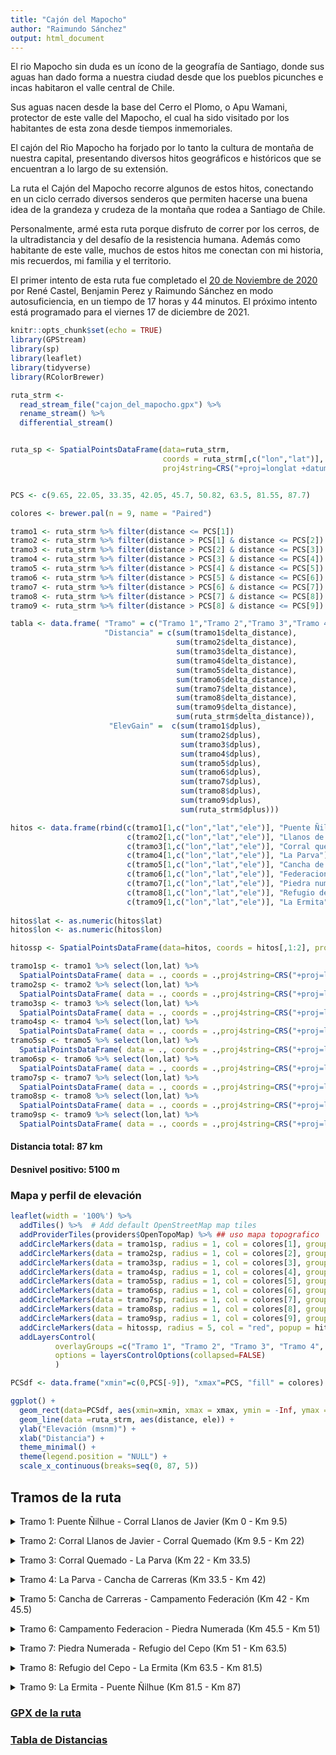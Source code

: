 ```yaml
---
title: "Cajón del Mapocho"
author: "Raimundo Sánchez"
output: html_document
---
```


El rio Mapocho sin duda es un ícono de la geografía de Santiago, donde sus aguas han dado forma a nuestra ciudad desde que los pueblos picunches e incas habitaron el valle central de Chile. 

Sus aguas nacen desde la base del Cerro el Plomo, o Apu Wamani, protector de este valle del Mapocho, el cual ha sido visitado por los habitantes de esta zona desde tiempos inmemoriales. 

El cajón del Rio Mapocho ha forjado por lo tanto la cultura de montaña de nuestra capital, presentando diversos hitos geográficos e históricos que se encuentran a lo largo de su extensión. 

La ruta el Cajón del Mapocho recorre algunos de estos hitos, conectando en un ciclo cerrado diversos senderos que permiten hacerse una buena idea de la grandeza y crudeza de la montaña que rodea a Santiago de Chile. 

Personalmente, armé esta ruta porque disfruto de correr por los cerros, de la ultradistancia y del desafío de la resistencia humana. Además como habitante de este valle, muchos de estos hitos me conectan con mi historia, mis recuerdos, mi familia y el territorio. 

El primer intento de esta ruta fue completado el [20 de Noviembre de 2020](https://www.strava.com/activities/4367078150) por René Castel, Benjamin Perez y Raimundo Sánchez en modo autosuficiencia, en un tiempo de 17 horas y 44 minutos. El próximo intento está programado para el viernes 17 de diciembre de 2021.


```r
knitr::opts_chunk$set(echo = TRUE)
library(GPStream)
library(sp)
library(leaflet)
library(tidyverse)
library(RColorBrewer)

ruta_strm <- 
  read_stream_file("cajon_del_mapocho.gpx") %>% 
  rename_stream() %>% 
  differential_stream() 


ruta_sp <- SpatialPointsDataFrame(data=ruta_strm, 
                                  coords = ruta_strm[,c("lon","lat")], 
                                  proj4string=CRS("+proj=longlat +datum=WGS84"))


PCS <- c(9.65, 22.05, 33.35, 42.05, 45.7, 50.82, 63.5, 81.55, 87.7)

colores <- brewer.pal(n = 9, name = "Paired")

tramo1 <- ruta_strm %>% filter(distance <= PCS[1]) 
tramo2 <- ruta_strm %>% filter(distance > PCS[1] & distance <= PCS[2])
tramo3 <- ruta_strm %>% filter(distance > PCS[2] & distance <= PCS[3])
tramo4 <- ruta_strm %>% filter(distance > PCS[3] & distance <= PCS[4])
tramo5 <- ruta_strm %>% filter(distance > PCS[4] & distance <= PCS[5])
tramo6 <- ruta_strm %>% filter(distance > PCS[5] & distance <= PCS[6])
tramo7 <- ruta_strm %>% filter(distance > PCS[6] & distance <= PCS[7])
tramo8 <- ruta_strm %>% filter(distance > PCS[7] & distance <= PCS[8])
tramo9 <- ruta_strm %>% filter(distance > PCS[8] & distance <= PCS[9])

tabla <- data.frame( "Tramo" = c("Tramo 1","Tramo 2","Tramo 3","Tramo 4","Tramo 5","Tramo 6","Tramo 7","Tramo 8","Tramo 9","Total"),
                     "Distancia" = c(sum(tramo1$delta_distance),
                                     sum(tramo2$delta_distance),
                                     sum(tramo3$delta_distance),
                                     sum(tramo4$delta_distance),
                                     sum(tramo5$delta_distance),
                                     sum(tramo6$delta_distance),
                                     sum(tramo7$delta_distance),
                                     sum(tramo8$delta_distance),
                                     sum(tramo9$delta_distance),
                                     sum(ruta_strm$delta_distance)),
                      "ElevGain" =  c(sum(tramo1$dplus),
                                      sum(tramo2$dplus),
                                      sum(tramo3$dplus),
                                      sum(tramo4$dplus),
                                      sum(tramo5$dplus),
                                      sum(tramo6$dplus),
                                      sum(tramo7$dplus),
                                      sum(tramo8$dplus),
                                      sum(tramo9$dplus),
                                      sum(ruta_strm$dplus)))

hitos <- data.frame(rbind(c(tramo1[1,c("lon","lat","ele")], "Puente Ñilhue"),
                          c(tramo2[1,c("lon","lat","ele")], "Llanos de Javier"),
                          c(tramo3[1,c("lon","lat","ele")], "Corral quemado"),
                          c(tramo4[1,c("lon","lat","ele")], "La Parva"),
                          c(tramo5[1,c("lon","lat","ele")], "Cancha de carreras"),
                          c(tramo6[1,c("lon","lat","ele")], "Federacion"),
                          c(tramo7[1,c("lon","lat","ele")], "Piedra numerada"),
                          c(tramo8[1,c("lon","lat","ele")], "Refugio del Cepo"),
                          c(tramo9[1,c("lon","lat","ele")], "La Ermita")))
       
hitos$lat <- as.numeric(hitos$lat)
hitos$lon <- as.numeric(hitos$lon)

hitossp <- SpatialPointsDataFrame(data=hitos, coords = hitos[,1:2], proj4string=CRS("+proj=longlat +datum=WGS84"))

tramo1sp <- tramo1 %>% select(lon,lat) %>% 
  SpatialPointsDataFrame( data = ., coords = .,proj4string=CRS("+proj=longlat +datum=WGS84"))
tramo2sp <- tramo2 %>% select(lon,lat) %>% 
  SpatialPointsDataFrame( data = ., coords = .,proj4string=CRS("+proj=longlat +datum=WGS84"))
tramo3sp <- tramo3 %>% select(lon,lat) %>% 
  SpatialPointsDataFrame( data = ., coords = .,proj4string=CRS("+proj=longlat +datum=WGS84"))
tramo4sp <- tramo4 %>% select(lon,lat) %>% 
  SpatialPointsDataFrame( data = ., coords = .,proj4string=CRS("+proj=longlat +datum=WGS84"))
tramo5sp <- tramo5 %>% select(lon,lat) %>% 
  SpatialPointsDataFrame( data = ., coords = .,proj4string=CRS("+proj=longlat +datum=WGS84"))
tramo6sp <- tramo6 %>% select(lon,lat) %>% 
  SpatialPointsDataFrame( data = ., coords = .,proj4string=CRS("+proj=longlat +datum=WGS84"))
tramo7sp <- tramo7 %>% select(lon,lat) %>% 
  SpatialPointsDataFrame( data = ., coords = .,proj4string=CRS("+proj=longlat +datum=WGS84"))
tramo8sp <- tramo8 %>% select(lon,lat) %>% 
  SpatialPointsDataFrame( data = ., coords = .,proj4string=CRS("+proj=longlat +datum=WGS84"))
tramo9sp <- tramo9 %>% select(lon,lat) %>% 
  SpatialPointsDataFrame( data = ., coords = .,proj4string=CRS("+proj=longlat +datum=WGS84"))

```



#### Distancia total:        87 km

#### Desnivel positivo:    5100 m

### Mapa y perfil de elevación

```r


leaflet(width = '100%') %>%
  addTiles() %>%  # Add default OpenStreetMap map tiles
  addProviderTiles(providers$OpenTopoMap) %>% ## uso mapa topografico
  addCircleMarkers(data = tramo1sp, radius = 1, col = colores[1], group="Tramo 1") %>% 
  addCircleMarkers(data = tramo2sp, radius = 1, col = colores[2], group="Tramo 2") %>% 
  addCircleMarkers(data = tramo3sp, radius = 1, col = colores[3], group="Tramo 3") %>% 
  addCircleMarkers(data = tramo4sp, radius = 1, col = colores[4], group="Tramo 4") %>% 
  addCircleMarkers(data = tramo5sp, radius = 1, col = colores[5], group="Tramo 5") %>% 
  addCircleMarkers(data = tramo6sp, radius = 1, col = colores[6], group="Tramo 6") %>% 
  addCircleMarkers(data = tramo7sp, radius = 1, col = colores[7], group="Tramo 7") %>% 
  addCircleMarkers(data = tramo8sp, radius = 1, col = colores[8], group="Tramo 8") %>% 
  addCircleMarkers(data = tramo9sp, radius = 1, col = colores[9], group="Tramo 9") %>% 
  addCircleMarkers(data = hitossp, radius = 5, col = "red", popup = hitossp$V4) %>% 
  addLayersControl(
          overlayGroups =c("Tramo 1", "Tramo 2", "Tramo 3", "Tramo 4", "Tramo 5", "Tramo 6", "Tramo 7", "Tramo 8", "Tramo 9"),
          options = layersControlOptions(collapsed=FALSE)
          ) 
```



```r

PCSdf <- data.frame("xmin"=c(0,PCS[-9]), "xmax"=PCS, "fill" = colores)

ggplot() +
  geom_rect(data=PCSdf, aes(xmin=xmin, xmax = xmax, ymin = -Inf, ymax = Inf),fill=colores, alpha = 0.8) +
  geom_line(data =ruta_strm, aes(distance, ele)) +
  ylab("Elevación (msnm)") + 
  xlab("Distancia") +
  theme_minimal() +
  theme(legend.position = "NULL") +
  scale_x_continuous(breaks=seq(0, 87, 5))
```


## Tramos de la ruta

<details>
  <summary> Tramo 1: Puente Ñilhue - Corral Llanos de Javier (Km 0 - Km 9.5) </summary>

La ruta comienza y termina en el puente Ñilhue, clásico acceso a la cordillera desde donde se puede subir al cerro San Ramón, Provincia, Ñipa, Alto del Naranjo entre otros. 

Este acceso a la cordillera ha servido de lugar de iniciación en el montañismo a diversas generaciones de Santiaguinos, y muchos desconocen que hacia el norte se puede subir el Cerro Pochoco, otro cerro clásico que normalmente se sube desde el sector del Arrayán. 

Nuestro primer tramo lleva desde puente Ñilhue hacia el cerro Pochoco. Para subir al Pochoco, a 200 metros de la partida, hay que hacer la primera locura de esta ruta y se debe saltar a una canaleta para poder [subirse al filo del cerro](https://www.strava.com/segments/26514649).

Esta ruta informal la conocí gracias a mi amigo [Matt Maynard](https://matt-maynard.com/), un especialista en encontrar pasadas libres a nuestras montañas. La primera parte es bien trabada, y no hay un sendero muy claro, pero luego de subir unos 300 metros de desnivel se empalma con un camino vehicular que sube en zig-zag hasta la cumbre.

Al llegar a la cumbre del Pochoco se sigue subiendo por un sendero hacia la loma de la vaca y desde ahi se continua por el filo para llegar finalmente al corral Llanos de Javier. 

Este lugar obtiene su nombre de su geografía, que corresponde a una planicie en medio de la montaña la cual se eleva por sobre los 1840 msnm y conecta senderos provenientes desde el Pochoco, del Santuario de la Naturaleza del Arrayán y desde Los Maitenes. 

</details>
<p>

<details>
  <summary> Tramo 2: Corral Llanos de Javier - Corral Quemado (Km 9.5 - Km 22) </summary>

El segundo tramo sube desde Llanos de Javier hacia el cerro Boniguita, donde se encuentran unas torres de alta tension. Desde este punto se puede divisar el cerro Canoitas hacia el norte, y se desciende hacia los Maitenes, pasando por Nido de Condores, un sector frecuentado por motociclistas.

La ruta está bien marcada y es el primer tramo totalmente corrible de esta ruta. Luego de llegar a los Maitenes se desciende 3 kilometros por el camino a la disputada en dirección a Corral Quemado.

</details>
<p>

<details>
  <summary> Tramo 3: Corral Quemado - La Parva (Km 22 - Km 33.5) </summary>
  
En este punto se bifurca la via proveniente desde Santiago en 2 caminos, uno hacia los Centros de Ski y el camino a la Mina La Disputada. Corral Quemado formó parte del sistema de caminos incaicos y se dice que fue un importante punto de relevo para las ceremonias que se realizaban en la cumbre del cerro El Plomo. 

Este es un punto estrategico ya que da comienzo a uno de los tramos de mayor desnivel positivo, y es un buen punto para esconder un dropbag con algo de agua, para alivianar la carga desde la partida. 

La ruta sigue desde este punto hacia la Parva, atravesando las curvas hasta Villa Paulina, y luego sube por el filo hasta el centro de Ski que se encuentra en las laderas del cerro que lleva el mismo nombre. 

Justo antes de llegar a La Parva se atraviesan algunos arroyos, lo que consituye el primer punto natural de hidratacion de la ruta, luego de cerca de 30 kilometros y 3500 metros de desnivel positivo. 

</details>
<p>

<details>
  <summary> Tramo 4: La Parva - Cancha de Carreras (Km 33.5 - Km 42) </summary>

En este centro de Ski recibe visitantes todo el invierno, pero en el verano también, siendo un lugar frecuentado por montañistas que se aventuran a hacer cumbres como el cerro Pintor, Leonera, o el Plomo. 

Quienes han hecho la ruta del Cajón del Mapocho dicen que mentalmente el desafío comienza en La Parva. Este es el primer punto con baños después de comenzar, y es el lugar perfecto para recargar energía, ajustar equipamiento y dar comienzo a la sección de alta montaña. 

Subiendo desde el campamento Doite ubicado en la base del andarivel Las Águilas del centro de Ski, se pasa por la laguna Piuquenes, y los cerros Falsa Parva, Parva y Pintor, para eventualmente llegar a una extensa planicie de altura llamada Cancha de Carreras.

</details>
<p>

<details>
  <summary> Tramo 5: Cancha de Carreras - Campamento Federación (Km 42 - Km 45.5) </summary>
  

Esta planicie tiene una meseta rectangular que la cultura popular también llama ovnipuerto, a 4150 msnm. En esta sección es común encontrarse con nieve hasta los meses de primavera, por lo que si desean hacer un tiempo rápido se recomienda intentar la ruta en el verano. 

Desde Cancha de Carreras sigue la ruta hacia el cerro Leonera, pero luego de un par de kilómetros se alcanza el punto más alto de la ruta a 4320 (msnm) donde hay que tomar un desvío para comenzar a descender hacia el oriente, bajando por la falda del cerro Leonera hasta el Campamento Federación.

La sección entre Cancha de Carreras y el Campamento Federación corresponde al segmento mas corto pero tambien mas técnico de nuestra ruta, por su altitud y por la pasada por el filo del Leonera.


</details>
<p>

<details>
  <summary> Tramo 6: Campamento Federacion - Piedra Numerada (Km 45.5 - Km 51) </summary>
  
El campamento Federacion se encuentra en la base del cerro el Plomo y suele ser frecuentado por montañistas durante la temporada de primavera-verano.  Desde Federación aún quedan 42 kilómetros de descenso para llegar a la meta. 

El descenso continúa por un sendero de alta montaña, bien marcado, desde Federación hasta Piedra numerada. 

Este característico hito de la cordillera es un sector intermedio para los montañistas que visitan la zona, y se puede acceder desde Valle Nevado o La Parva. Este sector fue utilizado por los incas para como estación de descanso en el camino hacia la cumbre del Plomo.

En este trayecto aparece un afluente del rio Mapocho llamado estero del Cepo, el cual proveerá de agua durante el resto de la ruta hasta el kilometro 77. 


</details>
<p>

<details>
  <summary> Tramo 7: Piedra Numerada - Refugio del Cepo (Km 51 - Km 63.5) </summary>
  
En Piedra Numerada hay que tomar un desvío para continuar junto al rio, ya que la ruta mas frecuentada se devuelve hacia los centros de Ski. 

En este punto es clave tomar la decisión si seguir en ruta, o si aborta misión y se devuelve hacia La Parva, la cual está a 8 kilómetros.

El tramo entre piedra numerada y el refugio del Cepo sigue el curso del rio Cepo, y el rastro humano se pierde casi completamente. Dado esto, es dificil identificar la mejor huella, y suelen haber senderos de animales a ambos lados del rio. 

Si continúa bajando por el rio Cepo, luego de varios kilómetros llega a un refugio de arrieros ubicado en la profundidad del cajón, en la orilla norte del rio. Este refugio se puede divisar desde el camino a Valle Nevado, y es uno de los pocos hitos de evidencia humana en este sector del valle. 

</details>
<p>

<details>
  <summary> Tramo 8: Refugio del Cepo - La Ermita (Km 63.5 - Km 81.5)  </summary>

Al refugio del rio Cepo se puede llegar desde el camino a Valle nevado tambien, existieno un par de rutas de escape en caso de tener contratiempos. 

Un poco más abajo del refugio, el rio Cepo se junta con otros afluentes para transformarse en el rio Molina. 

En este tramo el cajón se va angostando y la ruta de los arrieros ancestrales fue optimizada con 7 cruces al rio antes de mantenerse por la ladera sur. En estos cruces es necesario llevar bastones debido a la fuerza del caudal.

Luego del ultimo cruce del rio Molina en el kilometro 77 se llega a Antahuaya, un centro de eventos en la montaña y ya se empieza a olfatear la civilizacion. Luego de 4 kilometros por caminos vehiculares se llega a la Ermita donde el rio Molina se junta con el rio San Francisco para dar vida al rio Mapocho. 

</details>
<p>

<details>
  <summary> Tramo 9: La Ermita - Puente Ñilhue (Km 81.5 - Km 87)  </summary>

La Ermita es el último hito de la ruta y corresponde a un lugar de encuentro para deportistas de montaña, especialmente ciclistas que suben al cajon durante todo el año. 

Luego de 6 kilómetros por un camino vehicular de tierra que va por la orilla sur del cajón se llega de vuelta al punto de origen, el puente Ñilhue.

</details>

### [GPX de la ruta](./cajon_del_mapocho.gpx) 

### [Tabla de Distancias](https://docs.google.com/spreadsheets/d/1gXVkYR1aznKo8HUoBd68Rq8AHgwLSCYWH52IdPTPYsg/edit#gid=0) 

